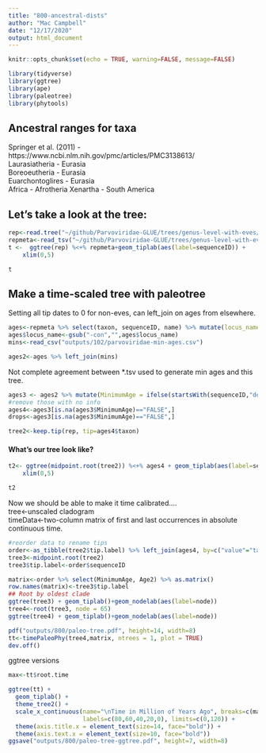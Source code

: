 ```yaml
---
title: "800-ancestral-dists"
author: "Mac Campbell"
date: "12/17/2020"
output: html_document
---
```


```r
knitr::opts_chunk$set(echo = TRUE, warning=FALSE, message=FALSE)
```

```r
library(tidyverse)
library(ggtree)
library(ape)
library(paleotree)
library(phytools)
```

## Ancestral ranges for taxa
Springer et al. (2011) - https://www.ncbi.nlm.nih.gov/pmc/articles/PMC3138613/      
Laurasiatheria - Eurasia     
Boreoeutheria - Eurasia   
Euarchontoglires - Eurasia   
Africa - Afrotheria
Xenartha -  South America

## Let's take a look at the tree:
```r
rep<-read.tree("~/github/Parvoviridae-GLUE/trees/genus-level-with-eves/dependo-root-rep78.eve.export_nucs.tre")
repmeta<-read_tsv("~/github/Parvoviridae-GLUE/trees/genus-level-with-eves/dependo-root-rep78.eve.figtree-annotations.tsv")
t <-  ggtree(rep) %<+% repmeta+geom_tiplab(aes(label=sequenceID)) + 
    xlim(0,5)

t
```

## Make a time-scaled tree with paleotree
Setting all tip dates to 0 for non-eves, can left_join on ages from elsewhere.
```r
ages<-repmeta %>% select(taxon, sequenceID, name) %>% mutate(locus_name=sequenceID)
ages$locus_name<-gsub("-con","",ages$locus_name)
mins<-read_csv("outputs/102/parvoviridae-min-ages.csv")

ages2<-ages %>% left_join(mins)
```

Not complete agreement between *.tsv used to generate min ages and this tree.

```r
ages3 <- ages2 %>% mutate(MinimumAge = ifelse(startsWith(sequenceID,"dependo")=="FALSE", 0, MinimumAge))
#remove those with no info
ages4<-ages3[is.na(ages3$MinimumAge)=="FALSE",]
drops<-ages3[is.na(ages3$MinimumAge)=="FALSE",]

tree2<-keep.tip(rep, tip=ages4$taxon)
```

#### What's our tree look like?
```r
t2<- ggtree(midpoint.root(tree2)) %<+% ages4 + geom_tiplab(aes(label=sequenceID)) + 
    xlim(0,5)

t2
```

Now we should be able to make it time calibrated....         
tree<-unscaled cladogram       
timeData<-two-column matrix of first and last occurrences in absolute continuous time.     
```r
#reorder data to rename tips
order<-as_tibble(tree2$tip.label) %>% left_join(ages4, by=c("value"="taxon")) %>% mutate(Age2=MinimumAge)
tree3<-midpoint.root(tree2)
tree3$tip.label<-order$sequenceID

matrix<-order %>% select(MinimumAge, Age2) %>% as.matrix()
row.names(matrix)<-tree3$tip.label
## Root by oldest clade
ggtree(tree3) + geom_tiplab()+geom_nodelab(aes(label=node))
tree4<-root(tree3, node = 65)
ggtree(tree4) + geom_tiplab()+geom_nodelab(aes(label=node))
```

```r
pdf("outputs/800/paleo-tree.pdf", height=14, width=8)
tt<-timePaleoPhy(tree4,matrix, ntrees = 1, plot = TRUE)
dev.off()
```

ggtree versions

```r
max<-tt$root.time

ggtree(tt) + 
  geom_tiplab() + 
  theme_tree2() +
  scale_x_continuous(name="\nTime in Million of Years Ago", breaks=c(max-80,max-60,max-40,max-20,max),
                     labels=c(80,60,40,20,0), limits=c(0,120)) +
  theme(axis.title.x = element_text(size=14, face="bold")) +
  theme(axis.text.x = element_text(size=10, face="bold"))
ggsave("outputs/800/paleo-tree-ggtree.pdf", height=7, width=8)
```

